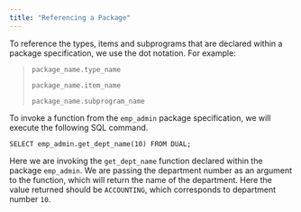 ```yaml
---
title: "Referencing a Package"
---
```




To reference the types, items and subprograms that are declared within a package specification, we use the dot notation. For example:

> `package_name.type_name`
>
> `package_name.item_name`
>
> `package_name.subprogram_name`

To invoke a function from the `emp_admin` package specification, we will execute the following SQL command.

    SELECT emp_admin.get_dept_name(10) FROM DUAL;

Here we are invoking the `get_dept_name` function declared within the package `emp_admin`. We are passing the department number as an argument to the function, which will return the name of the department. Here the value returned should be `ACCOUNTING`, which corresponds to department number `10`.
